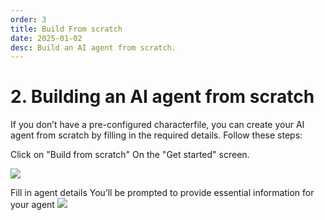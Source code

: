 ```yaml
---
order: 3
title: Build From scratch
date: 2025-01-02
desc: Build an AI agent from scratch.
---
```


# 2. Building an AI agent from scratch

If you don’t have a pre-configured characterfile, you can create your AI agent from scratch by filling in the required details.
Follow these steps:

Click on "Build from scratch"
On the "Get started" screen.

![](./b-flow-4.png)

Fill in agent details
You’ll be prompted to provide essential information for your agent
![](./b-future-flow-5.png)
